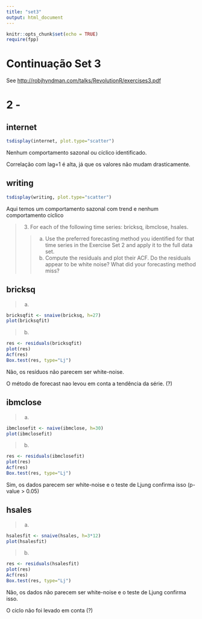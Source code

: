 ```yaml
---
title: "set3"
output: html_document
---
```


```r
knitr::opts_chunk$set(echo = TRUE)
require(fpp)
```

# Continuação Set 3

See <http://robjhyndman.com/talks/RevolutionR/exercises3.pdf>

# 2 -
## internet

```r
tsdisplay(internet, plot.type="scatter")
```

Nenhum comportamento sazonal ou cíclico identificado.

Correlação com lag=1 é alta, já que os valores não mudam drasticamente.

## writing

```r
tsdisplay(writing, plot.type="scatter")
```

Aqui temos um comportamento sazonal com trend e nenhum comportamento cíclico

> 3. For each of the following time series: bricksq, ibmclose, hsales.
>
>> (a) Use the preferred forecasting method you identified for that time series in the Exercise Set 2
and apply it to the full data set.
>> (b) Compute the residuals and plot their ACF. Do the residuals appear to be white noise? What
did your forecasting method miss?

## bricksq

> (a)

```r
bricksqfit <- snaive(bricksq, h=27)
plot(bricksqfit)
```

> (b)
```r
res <- residuals(bricksqfit)
plot(res)
Acf(res)
Box.test(res, type="Lj")
```

Não, os resíduos não parecem ser white-noise.

O método de forecast nao levou em conta a tendência da série. (?)

## ibmclose

> (a)

```r
ibmclosefit <- naive(ibmclose, h=30)
plot(ibmclosefit)
```

> (b)

```r
res <- residuals(ibmclosefit)
plot(res)
Acf(res)
Box.test(res, type="Lj")
```

Sim, os dados parecem ser white-noise e o teste de Ljung confirma isso (p-value > 0.05)

## hsales

> (a)

```r
hsalesfit <- snaive(hsales, h=3*12)
plot(hsalesfit)
```

> (b)

```r
res <- residuals(hsalesfit)
plot(res)
Acf(res)
Box.test(res, type="Lj")
```

Não, os dados não parecem ser white-noise e o teste de Ljung confirma isso.

O ciclo não foi levado em conta (?)